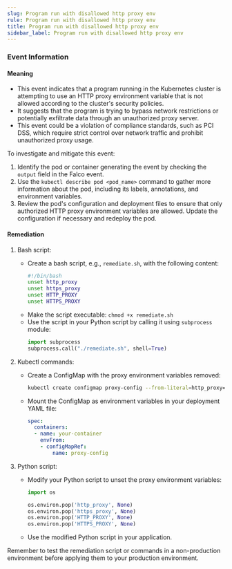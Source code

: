 ```yaml
--- 
slug: Program run with disallowed http proxy env
rule: Program run with disallowed http proxy env
title: Program run with disallowed http proxy env
sidebar_label: Program run with disallowed http proxy env
---
```

                   

### Event Information

#### Meaning

- This event indicates that a program running in the Kubernetes cluster is attempting to use an HTTP proxy environment variable that is not allowed according to the cluster's security policies.
- It suggests that the program is trying to bypass network restrictions or potentially exfiltrate data through an unauthorized proxy server.
- This event could be a violation of compliance standards, such as PCI DSS, which require strict control over network traffic and prohibit unauthorized proxy usage.

To investigate and mitigate this event:
1. Identify the pod or container generating the event by checking the `output` field in the Falco event. 
2. Use the `kubectl describe pod <pod_name>` command to gather more information about the pod, including its labels, annotations, and environment variables.
3. Review the pod's configuration and deployment files to ensure that only authorized HTTP proxy environment variables are allowed. Update the configuration if necessary and redeploy the pod.

#### Remediation

1. Bash script:
   - Create a bash script, e.g., `remediate.sh`, with the following content:
     ```bash
     #!/bin/bash
     unset http_proxy
     unset https_proxy
     unset HTTP_PROXY
     unset HTTPS_PROXY
     ```
   - Make the script executable: `chmod +x remediate.sh`
   - Use the script in your Python script by calling it using `subprocess` module:
     ```python
     import subprocess
     subprocess.call("./remediate.sh", shell=True)
     ```

2. Kubectl commands:
   - Create a ConfigMap with the proxy environment variables removed:
     ```bash
     kubectl create configmap proxy-config --from-literal=http_proxy= --from-literal=https_proxy= --from-literal=HTTP_PROXY= --from-literal=HTTPS_PROXY=
     ```
   - Mount the ConfigMap as environment variables in your deployment YAML file:
     ```yaml
     spec:
       containers:
       - name: your-container
         envFrom:
         - configMapRef:
             name: proxy-config
     ```

3. Python script:
   - Modify your Python script to unset the proxy environment variables:
     ```python
     import os
     
     os.environ.pop('http_proxy', None)
     os.environ.pop('https_proxy', None)
     os.environ.pop('HTTP_PROXY', None)
     os.environ.pop('HTTPS_PROXY', None)
     ```
   - Use the modified Python script in your application.

Remember to test the remediation script or commands in a non-production environment before applying them to your production environment.

 